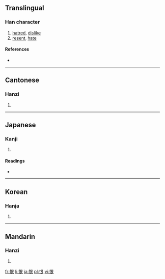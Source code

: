 ==Translingual==

===Han character===
{{Han char|rn=61|rad=心|as=06|sn=9|four=9703<sub>2</sub>|canj=心日女 (PAV)}}

# [[hatred]], [[dislike]]
# [[resent]], [[hate]]

====References====
* {{Han ref|kx=0385.090|dkj=10588|dj=0716.050|hdz=42299.030|uh=6068|ud=24680|bh=ABEB|bd=44011}}

----

==Cantonese==

===Hanzi===
{{yue-hanzi|jyut=|y=han6}}

# {{defn|Cantonese}}

----

==Japanese==

===Kanji===
{{ja-kanji|grade=c|rs=心06}}

# {{defn|Japanese}}

====Readings====
* {{ja-readings|on=[[こん]] (kon)|kun=[[うらむ]] (uramu), [[うらめしい]] (urameshii), [[うらみ]] (urami)}}

----

==Korean==

===Hanja===
{{ko-hanja|hangeul=한|eumhun=한탄할 한|rv=han|mr=han|y=han}}

# {{defn|Korean}}

----

==Mandarin==

===Hanzi===
{{cmn-hanzi|pin=[[hèn]] ([[hen4]])|wg=hen<sup>4</sup>}}

# {{defn|Mandarin}}

[[fr:恨]]
[[li:恨]]
[[ja:恨]]
[[pl:恨]]
[[vi:恨]]
